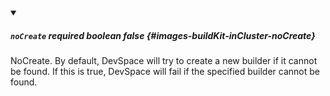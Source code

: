 
<details className="config-field" data-expandable="false" open>
<summary>

##### `noCreate` <span className="config-field-required" data-required="false">required</span> <span className="config-field-type">boolean</span> <span className="config-field-default">false</span> <span className="config-field-enum"></span> {#images-buildKit-inCluster-noCreate}

NoCreate. By default, DevSpace will try to create a new builder if it cannot be found.
If this is true, DevSpace will fail if the specified builder cannot be found.

</summary>



</details>

